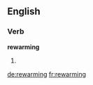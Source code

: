 ==English==

===Verb===
'''rewarming'''

# {{present participle of|[[rewarm]]}}

[[de:rewarming]]
[[fr:rewarming]]